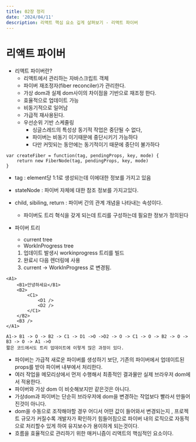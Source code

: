 ---
title: 02장 정리
date: '2024/04/11'
description: 리액트 핵심 요소 깊게 살펴보기 - 리액트 파이버
---

# 리액트 파이버

- 리액트 파이버란?
  - 리액트에서 관리하는 자바스크립트 객체
  - 파이버 재조정자(fiber reconciler)가 관리한다.
  - 가상 dom과 실제 dom사이의 차이점을 기반으로 재조정 한다.
  - 효율적으로 업데이트 가능
  - 비동기적으로 일어남
  - 가급적 재사용된다.
  - 우선순위 기반 스케줄링
    - 싱글스레드의 특성상 동기적 작업은 중단될 수 없다,
    - 파이버는 비동기 이기때문에 중단시키기 가능하다
    - 다만 커밋되는 동안에는 동기적이기 때문에 중단이 불가하다

```
var createFiber = function(tag, pendingProps, key, mode) {
    return new FiberNode(tag, pendingProps, key, mode)
}
```

- tag : element당 1:1로 생성되는데 이에대한 정보를 가지고 있음
- stateNode : 파이버 자체에 대한 참조 정보를 가지고있다.
- child, sibiling, return : 파이버 간의 관계 개념을 나타내는 속성이다.

  - 파이버도 트리 혁식을 갖게 되는데 트리를 구성하는데 필요한 정보가 정의된다

- 파이버 트리
  - current tree
  - WorkInProgress tree
  1. 업데이트 발생시 workinprogress 트리를 빌드
  2. 완료시 다음 렌더링에 사용
  3. current -> WorkInProgress 로 변경됨.

```
<A1>
    <B1>안녕하세요</B1>
    <B2>
        <C1>
            <D1 />
            <D2 />
        </C1>
    </B2>
    <B3 />
</A1>

A1-> B1 -> O -> B2 -> C1 -> D1 ->O ->D2 -> O -> C1 -> O -> B2 -> O -> B3 -> O -> A1 ->O
짧은 코드에서도 트리 업데이트에 이렇게 많은 과정이 있다.

```
- 파이버는 가급적 새로운 파이버를 생성하기 보단, 기존의 파이버에서 업데이트된 
    props를 받아 파이버 내부에서 처리한다.
- 여러 작업을 메모리상에서 먼저 수행해서 최종적인 결과물만 실제 브라우저 dom에서 적용한다.
- 파이버와 가상 dom 이 비슷해보지만 같은것은 아니다.
- 가상dom과 파이버는 단순히 브라우저에 dom을 변경하는 작업보다 빨라서 만들어진것이 아니다. 
- dom을 수동으로 조작해야할 경우 어디서 어떤 값이 들어와서 변경되는지 ,
    프로젝트 규모가 커질수록 개발자가 확인하기 힘들어짐으로 파이버 내의 
    로직으로 자동적으로 처리할수 있게 하여 유지보수가 용이하게 되는것이다.
- 흐름을 효율적으로 관리하기 위한 매커니즘이 리액트의 핵심적인 요소이다.
